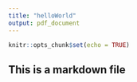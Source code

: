 ```yaml
---
title: "helloWorld"
output: pdf_document
---
```


```r
knitr::opts_chunk$set(echo = TRUE)
```

## This is a markdown file
